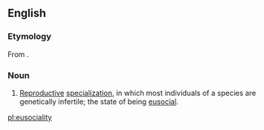 ==English==


===Etymology===

From {{suffix|eusocial|ity}}.

===Noun===
{{en-noun|-}}
{{wikipedia}}

# {{context|biology|lang=en}} [[reproductive|Reproductive]] [[specialization]], in which most individuals of a species are genetically infertile; the state of being [[eusocial]].

[[pl:eusociality]]